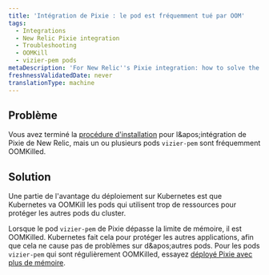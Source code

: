 ```yaml
---
title: 'Intégration de Pixie : le pod est fréquemment tué par OOM'
tags:
  - Integrations
  - New Relic Pixie integration
  - Troubleshooting
  - OOMKill
  - vizier-pem pods
metaDescription: 'For New Relic''s Pixie integration: how to solve the problem of vizier-pem pods being OOMKilled.'
freshnessValidatedDate: never
translationType: machine
---
```


## Problème

Vous avez terminé la [procédure d'installation](/docs/kubernetes-pixie/auto-telemetry-pixie/install-auto-telemetry-pixie) pour l&amp;apos;intégration de Pixie de New Relic, mais un ou plusieurs pods `vizier-pem` sont fréquemment OOMKilled.

## Solution

Une partie de l'avantage du déploiement sur Kubernetes est que Kubernetes va OOMKill les pods qui utilisent trop de ressources pour protéger les autres pods du cluster.

Lorsque le pod `vizier-pem` de Pixie dépasse la limite de mémoire, il est OOMKilled. Kubernetes fait cela pour protéger les autres applications, afin que cela ne cause pas de problèmes sur d&amp;apos;autres pods. Pour les pods `vizier-pem` qui sont régulièrement OOMKilled, essayez [déployé Pixie avec plus de mémoire](/docs/kubernetes-pixie/auto-telemetry-pixie/advanced-configuration/manage-pixie-memory#set-memory-limit).